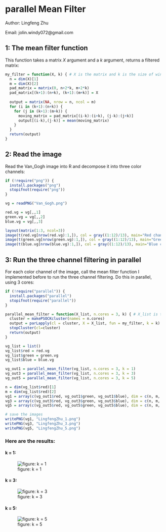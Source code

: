 # parallel Mean Filter

Author: Lingfeng Zhu

Email: jolin.windy072@gmail.com

## 1: The mean filter function

This function takes a matrix $X$ argument and a $k$ argument, returns a filtered matrix:

```{r}
my_filter = function(X, k) { # X is the matrix and k is the size of window
  n = dim(X)[1]
  m = dim(X)[2]
  pad_matrix = matrix(0, n+2*k, m+2*k)
  pad_matrix[(k+1):(n+k), (k+1):(m+k)] = X
  
  output = matrix(NA, nrow = n, ncol = m)
  for (i in (k+1):(n+k)) {
    for (j in (k+1):(m+k)) {
      moving_matrix = pad_matrix[(i-k):(i+k), (j-k):(j+k)]
      output[(i-k),(j-k)] = mean(moving_matrix)
    }
  }
  return(output)
}
```

## 2: Read the image

Read the Van_Gogh image into R and decompose it into three color channels:

```{r,fig.width=12,fig.height=4}
if (!require("png")) {
  install.packages("png")
  stopifnot(require("png"))
}

vg = readPNG("Van_Gogh.png")

red.vg = vg[,,1]
green.vg = vg[,,2]
blue.vg = vg[,,3]

layout(matrix(1:3, ncol=3))
image(t(red.vg[nrow(red.vg):1,]), col = gray((1:12)/13), main="Red channel")
image(t(green.vg[nrow(green.vg):1,]), col = gray((1:12)/13), main="Green channel")
image(t(blue.vg[nrow(blue.vg):1,]), col = gray((1:12)/13), main="Blue channel")
```

## 3:  Run the three channel filtering in parallel

For each color channel of the image, call the mean filter function I implemented before to run the three channel filtering. Do this in parallel, using 3 cores:

```{r}
if (!require("parallel")) {
  install.packages("parallel")
  stopifnot(require("parallel"))
}

parallel_mean_filter = function(X_list, n.cores = 3, k) { # X_list is the  list of matrices, n.cores is the number of cores, and k is the size of window
  cluster = makePSOCKcluster(names = n.cores)
  output = parLapply(cl = cluster, X = X_list, fun = my_filter, k = k)
  stopCluster(cl=cluster)
  return(output)
}

vg_list = list()
vg_list$red = red.vg
vg_list$green = green.vg
vg_list$blue = blue.vg

vg_out1 = parallel_mean_filter(vg_list, n.cores = 3, k = 1)
vg_out3 = parallel_mean_filter(vg_list, n.cores = 3, k = 3)
vg_out5 = parallel_mean_filter(vg_list, n.cores = 3, k = 5)

n = dim(vg_list$red)[1]
m = dim(vg_list$red)[2]
vg1 = array(c(vg_out1$red, vg_out1$green, vg_out1$blue), dim = c(n, m, 3))
vg3 = array(c(vg_out3$red, vg_out3$green, vg_out3$blue), dim = c(n, m, 3))
vg5 = array(c(vg_out5$red, vg_out5$green, vg_out5$blue), dim = c(n, m, 3))

# save the images
writePNG(vg1, "LingfengZhu_1.png")
writePNG(vg3, "LingfengZhu_3.png")
writePNG(vg5, "LingfengZhu_5.png")

```

### Here are the results: 

#### k = 1:

![figure: k = 1](LingfengZhu_1.png)

#### k = 3:

![figure: k = 3](LingfengZhu_3.png)


#### k = 5:

![figure: k = 5](LingfengZhu_5.png)

